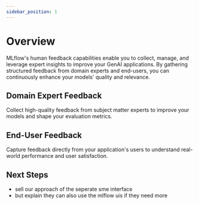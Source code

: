 ```yaml
---
sidebar_position: 1
---
```


# Overview

MLflow's human feedback capabilities enable you to collect, manage, and leverage expert insights to improve your GenAI applications. By gathering structured feedback from domain experts and end-users, you can continuously enhance your models' quality and relevance.

## Domain Expert Feedback

Collect high-quality feedback from subject matter experts to improve your models and shape your evaluation metrics.

<CardGroup singleColumn={true}>
  <PageCard
    headerText="Intuitive labeling UIs for business users"
    icon="fa-clipboard-check"
    text={[
      "MLflow's Review App is built to quickly collect feedback from busy domain experts on production logs. Experts can view inputs, outputs, and intermediate steps to provide feedback in seconds. Use pre-defined feedback questions or add custom ones tailored to your needs."
    ]}
    isBoldHeader={true}
  />
  <PageCard
    headerText="Structured feedback management"
    icon="fa-database"
    text={[
      "Replace spreadsheet-based labeling workflows with MLflow's data model. Feedback is directly attached to source traces as version-controlled labels, allowing you to track labeling progress and visualize results in a unified interface."
    ]}
    isBoldHeader={true}
  />
  <PageCard
    headerText="Integrated Chat App for testing"
    icon="fa-comments"
    text={[
      "When you have a new version ready for testing, load it into the Review App's pre-built chat UI to let domain experts interact with the version and quickly provide feedback."
    ]}
    isBoldHeader={true}
  />
</CardGroup>

## End-User Feedback

Capture feedback directly from your application's users to understand real-world performance and user satisfaction.

<CardGroup singleColumn={true}>
  <PageCard
    headerText="End-user feedback capture"
    icon="fa-users"
    text={[
      "Use MLflow's APIs to capture feedback that end users provide in your deployed application. Similar to the Review App, this feedback is attached to source traces as version-controlled labels and can be visualized in the MLflow UI."
    ]}
    isBoldHeader={true}
  />
  <PageCard
    headerText="Feedback-driven improvement"
    icon="fa-chart-line"
    text={[
      "Turn user feedback into actionable insights by identifying patterns in user satisfaction and pain points. Use this data to prioritize improvements and measure the impact of changes on user experience over time."
    ]}
    isBoldHeader={true}
  />
</CardGroup>

## Next Steps

<CardGroup>
  <PageCard
    headerText="Review App"
    link="review-app"
    text={[
      "Learn how to use the Review App to collect structured feedback from domain experts."
    ]}
  />
  <PageCard
    headerText="Logging User Feedback"
    link="logging-user-feedback"
    text={[
      "Discover how to capture and log end-user feedback from your deployed applications."
    ]}
  />
</CardGroup>

- sell our approach of the seperate sme interface 
- but explain they can also use the mlflow uis if they need more 
